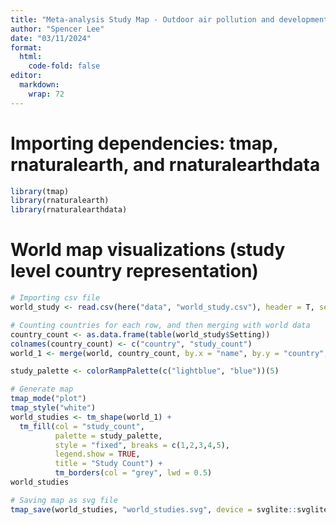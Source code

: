 ```yaml
---
title: "Meta-analysis Study Map - Outdoor air pollution and development of adult asthma (rev. 2024.03.11)"
author: "Spencer Lee"
date: "03/11/2024"
format:
  html:
    code-fold: false
editor: 
  markdown: 
    wrap: 72
---
```


# Importing dependencies: tmap, rnaturalearth, and rnaturalearthdata
```r
 
library(tmap)
library(rnaturalearth)
library(rnaturalearthdata)
```


# World map visualizations (study level country representation)
```r
# Importing csv file
world_study <- read.csv(here("data", "world_study.csv"), header = T, sep = ",")

# Counting countries for each row, and then merging with world data
country_count <- as.data.frame(table(world_study$Setting))
colnames(country_count) <- c("country", "study_count")
world_1 <- merge(world, country_count, by.x = "name", by.y = "country", all.x = TRUE)

study_palette <- colorRampPalette(c("lightblue", "blue"))(5)

# Generate map
tmap_mode("plot")
tmap_style("white")
world_studies <- tm_shape(world_1) +
  tm_fill(col = "study_count", 
          palette = study_palette, 
          style = "fixed", breaks = c(1,2,3,4,5),
          legend.show = TRUE,
          title = "Study Count") +
          tm_borders(col = "grey", lwd = 0.5)
world_studies

# Saving map as svg file
tmap_save(world_studies, "world_studies.svg", device = svglite::svglite)
```